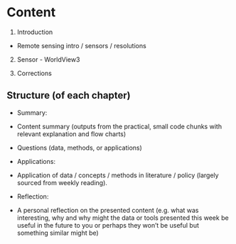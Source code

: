 # Content

1.  Introduction

-   Remote sensing intro / sensors / resolutions

2.  Sensor - WorldView3

3.  Corrections

## Structure (of each chapter)

-   Summary:

-   Content summary (outputs from the practical, small code chunks with relevant explanation and flow charts)

-   Questions (data, methods, or applications)

-   Applications:

-   Application of data / concepts / methods in literature / policy (largely sourced from weekly reading).

-   Reflection:

-   A personal reflection on the presented content (e.g. what was interesting, why and why might the data or tools presented this week be useful in the future to you or perhaps they won't be useful but something similar might be)
